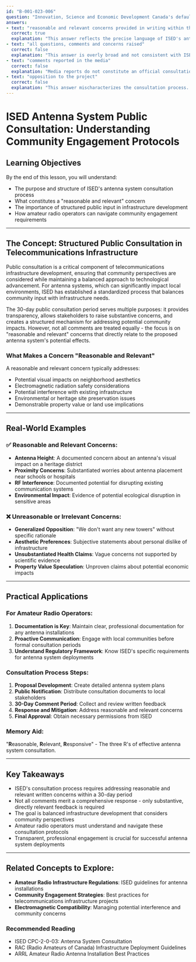 ```yaml
---
id: "B-001-023-006"
question: "Innovation, Science and Economic Development Canada's default public consultation process for antenna systems requires proponents to address:"
answers:
- text: "reasonable and relevant concerns provided in writing within the 30-day public comment period"
  correct: true
  explanation: "This answer reflects the precise language of ISED's antenna system consultation requirements. By specifying 'reasonable and relevant' concerns, the process ensures that comments must have substantive merit related to the proposed antenna installation, not arbitrary or frivolous objections. The 30-day written comment period provides a structured, transparent mechanism for local stakeholders to provide input while preventing indefinite project delays."
- text: "all questions, comments and concerns raised"
  correct: false
  explanation: "This answer is overly broad and not consistent with ISED's actual requirements. Not every comment requires a comprehensive response - only those that are reasonable and relevant to the antenna system installation need to be addressed. Requiring responses to ALL comments, regardless of merit, would create an unreasonable administrative burden and potentially allow individuals to obstruct infrastructure development through excessive or unrelated feedback."
- text: "comments reported in the media"
  correct: false
  explanation: "Media reports do not constitute an official consultation channel. ISED's process requires written comments submitted directly through the prescribed consultation mechanism, not statements or speculation reported in newspapers, television, or online media. Relying on media reports would create an inconsistent and unreliable method of gathering community feedback about proposed antenna systems."
- text: "opposition to the project"
  correct: false
  explanation: "This answer mischaracterizes the consultation process. ISED requires addressing reasonable and relevant concerns, not simply responding to opposition. Not all opposition is inherently valid or substantive. The consultation process aims to ensure genuine community input and potential mitigation of legitimate concerns, not to provide a veto mechanism for those who might oppose infrastructure development."
---
```


# ISED Antenna System Public Consultation: Understanding Community Engagement Protocols

## Learning Objectives
By the end of this lesson, you will understand:
- The purpose and structure of ISED's antenna system consultation process
- What constitutes a "reasonable and relevant" concern
- The importance of structured public input in infrastructure development
- How amateur radio operators can navigate community engagement requirements

---

## The Concept: Structured Public Consultation in Telecommunications Infrastructure

Public consultation is a critical component of telecommunications infrastructure development, ensuring that community perspectives are considered while maintaining a balanced approach to technological advancement. For antenna systems, which can significantly impact local environments, ISED has established a standardized process that balances community input with infrastructure needs.

The 30-day public consultation period serves multiple purposes: it provides transparency, allows stakeholders to raise substantive concerns, and creates a structured mechanism for addressing potential community impacts. However, not all comments are treated equally - the focus is on "reasonable and relevant" concerns that directly relate to the proposed antenna system's potential effects.

### What Makes a Concern "Reasonable and Relevant"

A reasonable and relevant concern typically addresses:
- Potential visual impacts on neighborhood aesthetics
- Electromagnetic radiation safety considerations
- Potential interference with existing infrastructure
- Environmental or heritage site preservation issues
- Demonstrable property value or land use implications

---

## Real-World Examples

### ✅ Reasonable and Relevant Concerns:
- **Antenna Height**: A documented concern about an antenna's visual impact on a heritage district
- **Proximity Concerns**: Substantiated worries about antenna placement near schools or hospitals
- **RF Interference**: Documented potential for disrupting existing communication systems
- **Environmental Impact**: Evidence of potential ecological disruption in sensitive areas

### ❌ Unreasonable or Irrelevant Concerns:
- **Generalized Opposition**: "We don't want any new towers" without specific rationale
- **Aesthetic Preferences**: Subjective statements about personal dislike of infrastructure
- **Unsubstantiated Health Claims**: Vague concerns not supported by scientific evidence
- **Property Value Speculation**: Unproven claims about potential economic impacts

---

## Practical Applications

### For Amateur Radio Operators:
1. **Documentation is Key**: Maintain clear, professional documentation for any antenna installations
2. **Proactive Communication**: Engage with local communities before formal consultation periods
3. **Understand Regulatory Framework**: Know ISED's specific requirements for antenna system deployments

### Consultation Process Steps:
1. **Proposal Development**: Create detailed antenna system plans
2. **Public Notification**: Distribute consultation documents to local stakeholders
3. **30-Day Comment Period**: Collect and review written feedback
4. **Response and Mitigation**: Address reasonable and relevant concerns
5. **Final Approval**: Obtain necessary permissions from ISED

### Memory Aid:
"**R**easonable, **R**elevant, **R**esponsive" - The three R's of effective antenna system consultation.

---

## Key Takeaways

- ISED's consultation process requires addressing reasonable and relevant written concerns within a 30-day period
- Not all comments merit a comprehensive response - only substantive, directly relevant feedback is required
- The goal is balanced infrastructure development that considers community perspectives
- Amateur radio operators must understand and navigate these consultation protocols
- Transparent, professional engagement is crucial for successful antenna system deployments

---

## Related Concepts to Explore:
- **Amateur Radio Infrastructure Regulations**: ISED guidelines for antenna installations
- **Community Engagement Strategies**: Best practices for telecommunications infrastructure projects
- **Electromagnetic Compatibility**: Managing potential interference and community concerns

### Recommended Reading
- ISED CPC-2-0-03: Antenna System Consultation
- RAC (Radio Amateurs of Canada) Infrastructure Deployment Guidelines
- ARRL Amateur Radio Antenna Installation Best Practices
